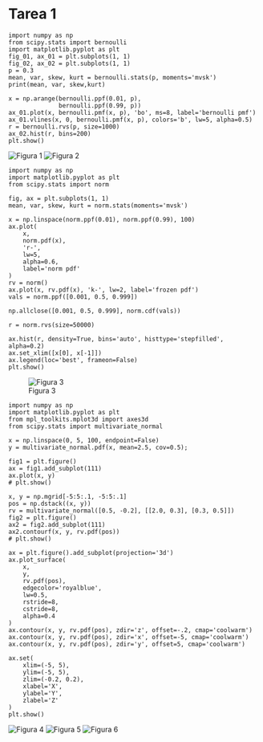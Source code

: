 # Tarea 1

```.python
import numpy as np
from scipy.stats import bernoulli
import matplotlib.pyplot as plt
fig_01, ax_01 = plt.subplots(1, 1)
fig_02, ax_02 = plt.subplots(1, 1)
p = 0.3
mean, var, skew, kurt = bernoulli.stats(p, moments='mvsk')
print(mean, var, skew,kurt)

x = np.arange(bernoulli.ppf(0.01, p),
              bernoulli.ppf(0.99, p))
ax_01.plot(x, bernoulli.pmf(x, p), 'bo', ms=8, label='bernoulli pmf')
ax_01.vlines(x, 0, bernoulli.pmf(x, p), colors='b', lw=5, alpha=0.5)
r = bernoulli.rvs(p, size=1000)
ax_02.hist(r, bins=200)
plt.show()

```
![Figura 1](figura1.png)
![Figura 2](F2.png)

```.python
import numpy as np
import matplotlib.pyplot as plt
from scipy.stats import norm

fig, ax = plt.subplots(1, 1)
mean, var, skew, kurt = norm.stats(moments='mvsk')

x = np.linspace(norm.ppf(0.01), norm.ppf(0.99), 100)
ax.plot(
    x,
    norm.pdf(x),
    'r-',
    lw=5,
    alpha=0.6,
    label='norm pdf'
)
rv = norm()
ax.plot(x, rv.pdf(x), 'k-', lw=2, label='frozen pdf')
vals = norm.ppf([0.001, 0.5, 0.999])

np.allclose([0.001, 0.5, 0.999], norm.cdf(vals))

r = norm.rvs(size=50000)

ax.hist(r, density=True, bins='auto', histtype='stepfilled', alpha=0.2)
ax.set_xlim([x[0], x[-1]])
ax.legend(loc='best', frameon=False)
plt.show()
```
![Figura 3](Figure_3.png)

```.python
import numpy as np
import matplotlib.pyplot as plt
from mpl_toolkits.mplot3d import axes3d
from scipy.stats import multivariate_normal

x = np.linspace(0, 5, 100, endpoint=False)
y = multivariate_normal.pdf(x, mean=2.5, cov=0.5);

fig1 = plt.figure()
ax = fig1.add_subplot(111)
ax.plot(x, y)
# plt.show()

x, y = np.mgrid[-5:5:.1, -5:5:.1]
pos = np.dstack((x, y))
rv = multivariate_normal([0.5, -0.2], [[2.0, 0.3], [0.3, 0.5]])
fig2 = plt.figure()
ax2 = fig2.add_subplot(111)
ax2.contourf(x, y, rv.pdf(pos))
# plt.show()

ax = plt.figure().add_subplot(projection='3d')
ax.plot_surface(
    x,
    y,
    rv.pdf(pos),
    edgecolor='royalblue',
    lw=0.5,
    rstride=8,
    cstride=8,
    alpha=0.4
)
ax.contour(x, y, rv.pdf(pos), zdir='z', offset=-.2, cmap='coolwarm')
ax.contour(x, y, rv.pdf(pos), zdir='x', offset=-5, cmap='coolwarm')
ax.contour(x, y, rv.pdf(pos), zdir='y', offset=5, cmap='coolwarm')

ax.set(
    xlim=(-5, 5),
    ylim=(-5, 5),
    zlim=(-0.2, 0.2),
    xlabel='X',
    ylabel='Y',
    zlabel='Z'
)
plt.show()
```
![Figura 4](Figure_4.png)
![Figura 5](Figure_5.png)
![Figura 6](Figure_6.png)